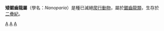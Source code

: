 {{Automatic taxobox
| taxon = Nanoparia
| authority = Broom, 1936
| fossil_range = {{Fossil range|254|252}}
| image = Nanoparia.jpg
}}

'''矮鋸齒龍屬'''（學名：''Nanoparia''）是種已滅絕[[爬行動物|爬行動物]]，屬於[[鋸齒龍類|鋸齒龍類]]，生存於[[二疊紀|二疊紀]]。
{{副爬行動物|Pareiasauromorpha}}
{{Taxonbar}}
[[Category:鋸齒龍科|A]]
[[Category:二疊紀爬行動物|A]]
[[Category:1936年描述的分类群|A]]
{{paleo-reptile-stub}}